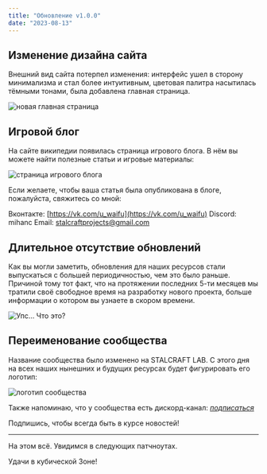 ```yaml
---
title: "Обновление v1.0.0"
date: "2023-08-13"
---
```


## Изменение дизайна сайта

Внешний вид сайта потерпел изменения: интерфейс ушел в сторону минимализма и стал более интуитивным, цветовая палитра насытилась тёмными тонами, была добавлена главная страница.

![новая главная страница](https://stalcraftwiki-prod.b-cdn.net/releases/1.0.0/ru/picture-1.jpg)

## Игровой блог

На сайте википедии появилась страница игрового блога. В нём вы можете найти полезные статьи и игровые материалы:

![страница игрового блога](https://stalcraftwiki-prod.b-cdn.net/releases/1.0.0/ru/picture-2.jpg)

Если желаете, чтобы ваша статья была опубликована в блоге, пожалуйста, свяжитесь со мной:

Вконтакте:  [https://vk.com/u_waifu](https://vk.com/u_waifu)
Discord: mihanc
Email: stalcraftprojects@gmail.com

## Длительное отсутствие обновлений

Как вы могли заметить, обновления для наших ресурсов стали выпускаться с большей периодичностью, чем это было раньше. Причиной тому тот факт, что на протяжении последних 5-ти месяцев мы тратили своё свободное время на разработку нового проекта, больше информации о котором вы узнаете в скором времени.

![Упс… Что это?](https://stalcraftwiki-prod.b-cdn.net/releases/1.0.0/ru/picture-3.jpg)

## Переименование сообщества

Название сообщества было изменено на STALCRAFT LAB. С этого дня на всех наших нынешних и будущих ресурсах будет фигурировать его логотип:

![логотип сообщества](https://stalcraftwiki-prod.b-cdn.net/releases/1.0.0/ru/picture-4.jpg)

Также напоминаю, что у сообщества есть дискорд-канал:
[*подписаться*](https://discord.com/invite/yy2yHAa)

Подпишись, чтобы всегда быть в курсе новостей!

---

На этом всё. Увидимся в следующих патчноутах.

Удачи в кубической Зоне!
